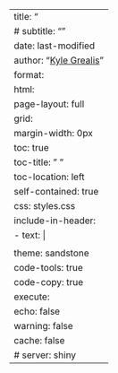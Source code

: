 ---
title: "<title>"
# subtitle: "<subtitle>"
date: last-modified
author: "[Kyle Grealis](https://github.com/kyleGrealis/)"
format: 
  html:
    page-layout: full
    grid: 
      margin-width: 0px
    toc: true
    toc-title: " "
    toc-location: left
    self-contained: true
    css: styles.css
    include-in-header:
    - text: |
        <link rel = "shortcut icon" href = "../www/favicon.ico" />
    theme: sandstone
    code-tools: true
    code-copy: true
execute: 
  echo: false
  warning: false
  cache: false
# server: shiny
---